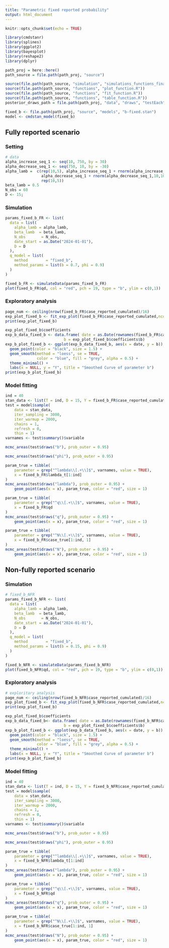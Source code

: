 ```yaml
---
title: "Parametric fixed reported probability"
output: html_document
---
```


```r
knitr::opts_chunk$set(echo = TRUE)

library(cmdstanr)
library(splines)
library(ggplot2)
library(bayesplot)
library(reshape2)
library(dplyr)
```

```r
path_proj = here::here()
path_source = file.path(path_proj, "source")

source(file.path(path_source, "simulation", "simulations_functions_final.R"))
source(file.path(path_source, "functions", "plot_function.R"))
source(file.path(path_source, "functions", "fit_function.R"))
source(file.path(path_source, "functions", "table_function.R"))
posterior_draws_path = file.path(path_proj, "data", "draws", "testEach")
```

```r
fixed_b <- file.path(path_proj, "source", "models", "b-fixed.stan")
model <- cmdstan_model(fixed_b)
```

## Fully reported scenario

### Setting

```r
# data
alpha_increase_seq_1 <- seq(10, 750, by = 30)
alpha_decrease_seq_1 <- seq(750, 10, by = -30)
alpha_lamb =  c(rep(10,5), alpha_increase_seq_1 + rnorm(alpha_increase_seq_1,10,10),
                alpha_decrease_seq_1 + rnorm(alpha_decrease_seq_1,10,10),
                rep(10,5))
beta_lamb = 0.5
N_obs = 60
D <- 15;
```

### Simulation

```r
params_fixed_b_FR <- list(
  data = list(
    alpha_lamb = alpha_lamb,
    beta_lamb  = beta_lamb,
    N_obs       = N_obs,
    date_start = as.Date("2024-01-01"),
    D = D
  ),
  q_model = list(
    method        = "fixed_b",
    method_params = list(b = 0.7, phi = 0.9)
  )
)

fixed_b_FR <- simulateData(params_fixed_b_FR)
plot(fixed_b_FR$qd, col = "red", pch = 19, type = "b", ylim = c(0,1))
```

### Exploratory analysis

```r
page_num <- ceiling(nrow(fixed_b_FR$case_reported_cumulated)/16)
exp_plot_fixed_b <- fit_exp_plot(fixed_b_FR$case_reported_cumulated,ncol = 4, nrow = 4, page = c(1:page_num), if_fit = T)
print(exp_plot_fixed_b)

exp_plot_fixed_b$coefficients
exp_b_data_fixed_b <- data.frame( date = as.Date(rownames(fixed_b_FR$case_reported_cumulated)),
                          b = exp_plot_fixed_b$coefficients$b)
exp_b_plot_fixed_b <- ggplot(exp_b_data_fixed_b, aes(x = date, y = b)) +
  geom_point(color = "black", size = 1.5) +
  geom_smooth(method = "loess", se = TRUE,
              color = "blue", fill = "grey", alpha = 0.5) +
  theme_minimal() +
  labs(x = NULL, y = "Y", title = "Smoothed Curve of parameter b")
print(exp_b_plot_fixed_b)
```

### Model fitting

```r
ind = 40
stan_data <- list(T = ind, D = 15, Y = fixed_b_FR$case_reported_cumulated[1:ind, ])
test = model$sample(
    data = stan_data,
    iter_sampling = 3000,
    iter_warmup = 2000,
    chains = 1,
    refresh = 0,
    thin = 1)
varnames <- test$summary()$variable

mcmc_areas(test$draws("b"), prob_outer = 0.95)

mcmc_areas(test$draws("phi"), prob_outer = 0.95)

param_true = tibble(
    parameter = grep("^lambda\\[.+\\]$", varnames, value = TRUE),
    x = fixed_b_FR$lambda_t[1:ind]
)
mcmc_areas(test$draws("lambda"), prob_outer = 0.95) +
    geom_point(aes(x = x), param_true, color = "red", size = 1)

param_true = tibble(
    parameter = grep("^q\\[.+\\]$", varnames, value = TRUE),
    x = fixed_b_FR$qd
)
mcmc_areas(test$draws("q"), prob_outer = 0.95) +
    geom_point(aes(x = x), param_true, color = "red", size = 1)

param_true = tibble(
    parameter = grep("^N\\[.+\\]$", varnames, value = TRUE),
    x = fixed_b_FR$case_true[1:ind, 1]
)
mcmc_areas(test$draws("N"), prob_outer = 0.95) +
    geom_point(aes(x = x), param_true, color = "red", size = 1)
```

## Non-fully reported scenario

### Simulation

```r
# fixed_b_NFR
params_fixed_b_NFR <- list(
  data = list(
    alpha_lamb = alpha_lamb,
    beta_lamb  = beta_lamb,
    N_obs       = N_obs,
    date_start = as.Date("2024-01-01"),
    D = D
  ),
  q_model = list(
    method        = "fixed_b",
    method_params = list(b = 0.15, phi = 0.9)
  )
)

fixed_b_NFR <- simulateData(params_fixed_b_NFR)
plot(fixed_b_NFR$qd, col = "red", pch = 19, type = "b", ylim = c(0,1))
```

### Exploratory analysis

```r
# exploritary analysis
page_num <- ceiling(nrow(fixed_b_NFR$case_reported_cumulated)/16)
exp_plot_fixed_b <- fit_exp_plot(fixed_b_NFR$case_reported_cumulated,ncol = 4, nrow = 4, page = c(1:page_num), if_fit = T)
print(exp_plot_fixed_b)

exp_plot_fixed_b$coefficients
exp_b_data_fixed_b<- data.frame( date = as.Date(rownames(fixed_b_NFR$case_reported_cumulated)),
                          b = exp_plot_fixed_b$coefficients$b)
exp_b_plot_fixed_b <- ggplot(exp_b_data_fixed_b, aes(x = date, y = b)) +
  geom_point(color = "black", size = 1.5) +
  geom_smooth(method = "loess", se = TRUE,
              color = "blue", fill = "grey", alpha = 0.5) +
  theme_minimal() +
  labs(x = NULL, y = "Y", title = "Smoothed Curve of parameter b")
print(exp_b_plot_fixed_b)
```

### Model fitting

```r
ind = 40
stan_data <- list(T = ind, D = 15, Y = fixed_b_NFR$case_reported_cumulated[1:ind, ])
test = model$sample(
    data = stan_data,
    iter_sampling = 3000,
    iter_warmup = 2000,
    chains = 1,
    refresh = 0,
    thin = 1)
varnames <- test$summary()$variable

mcmc_areas(test$draws("b"), prob_outer = 0.95)

mcmc_areas(test$draws("phi"), prob_outer = 0.95)

param_true = tibble(
    parameter = grep("^lambda\\[.+\\]$", varnames, value = TRUE),
    x = fixed_b_NFR$lambda_t[1:ind]
)
mcmc_areas(test$draws("lambda"), prob_outer = 0.95) +
    geom_point(aes(x = x), param_true, color = "red", size = 1)

param_true = tibble(
    parameter = grep("^q\\[.+\\]$", varnames, value = TRUE),
    x = fixed_b_NFR$qd
)
mcmc_areas(test$draws("q"), prob_outer = 0.95) +
    geom_point(aes(x = x), param_true, color = "red", size = 1)

param_true = tibble(
    parameter = grep("^N\\[.+\\]$", varnames, value = TRUE),
    x = fixed_b_NFR$case_true[1:ind, 1]
)
mcmc_areas(test$draws("N"), prob_outer = 0.95) +
    geom_point(aes(x = x), param_true, color = "red", size = 1)
```
